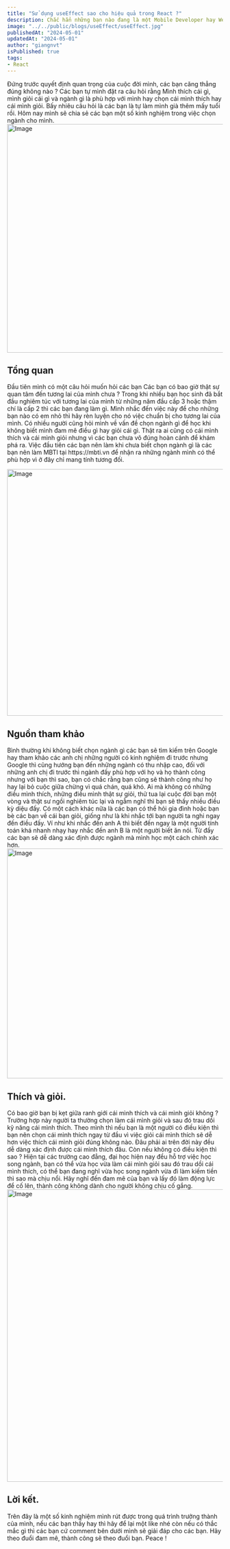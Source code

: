 ```yaml
---
title: "Sử dụng useEffect sao cho hiệu quả trong React ?"
description: Chắc hẳn những bạn nào đang là một Mobile Developer hay Web Developer với React thì cũng đã nghe tới cụm từ Hook. Hook là một tính năng được thêm từ React 16.8. Trong bài này mình chỉ chia sẻ với các bạn một số tips sao cho sử dụng useEffect một cách hiệu quả nhất mà không bị out trình nhé.
image: "../../public/blogs/useEffect/useEffect.jpg"
publishedAt: "2024-05-01"
updatedAt: "2024-05-01"
author: "giangnvt"
isPublished: true
tags: 
- React
---
```

<div style={{lineHeight:2}}>
Đứng trước quyết định quan trọng của cuộc đời mình, các bạn căng thẳng đúng không nào ? Các bạn tự mình đặt ra câu hỏi rằng Mình thích cái gì, mình giỏi cái gì và ngành gì là phù hợp với mình hay chọn cái mình thích hay cái mình giỏi. Bấy nhiêu câu hỏi là các bạn là tự làm mình già thêm mấy tuổi rồi. Hôm nay mình sẽ chia sẻ các bạn một số kinh nghiệm trong việc chọn ngành cho mình.
</div>
<Image
  src="/blogs/18_major/18_major.webp"
  width="1024"
  height="534"
  alt="Image"
  sizes="100vw"
/>

## Tổng quan

<div style={{lineHeight:2}}>
Đầu tiên mình có một câu hỏi muốn hỏi các bạn Các bạn có bao giờ thật sự quan tâm đến tương lai của mình chưa ? Trong khi nhiều bạn học sinh đã bắt đầu nghiêm túc với tương lai của mình từ những năm đầu cấp 3 hoặc thậm chí là cấp 2 thì các bạn đang làm gì. Mình nhắc đến việc này để cho những bạn nào có em nhỏ thì hãy rèn luyện cho nó việc chuẩn bị cho tương lai của mình. Có nhiều người cũng hỏi mình về vấn đề chọn ngành gì để học khi không biết mình đam mê điều gì hay giỏi cái gì. Thật ra ai cũng có cái mình thích và cái mình giỏi nhưng vì các bạn chưa vô đúng hoàn cảnh để khám phá ra. Việc đầu tiên các bạn nên làm khi chưa biết chọn ngành gì là các bạn nên làm MBTI tại https://mbti.vn để nhận ra những ngành mình có thể phù hợp vì ở đây chỉ mang tính tương đối.
</div>

<Image
  src="/blogs/18_major/18_major_1.webp"
  width="1024"
  height="576"
  alt="Image"
  sizes="100vw"
/>

## Nguồn tham khảo
<div style={{lineHeight:2}}>
Bình thường khi không biết chọn ngành gì các bạn sẽ tìm kiếm trên Google hay tham khảo các anh chị những người có kinh nghiệm đi trước nhưng Google thì cũng hướng bạn đến những ngành có thu nhập cao, đối với những anh chị đi trước thì ngành đấy phù hợp với họ và họ thành công nhưng với bạn thì sao, bạn có chắc rằng bạn cũng sẽ thành công như họ hay lại bỏ cuộc giữa chừng vì quá chán, quá khó. Ai mà không có những điều mình thích, những điều mình thật sự giỏi, thử tua lại cuộc đời bạn một vòng và thật sư ngồi nghiêm túc lại và ngẫm nghĩ thì bạn sẽ thấy nhiều điều kỳ diệu đấy. Có một cách khác nữa là các bạn có thể hỏi gia đình hoặc bạn bè các bạn về cái bạn giỏi, giống như là khi nhắc tới bạn người ta nghi ngay đến điều đấy. Ví như khi nhắc đến anh A thì biết đến ngay là một người tính toán khá nhanh nhạy hay nhắc đến anh B là một người biết ăn nói. Từ đấy các bạn sẽ dễ dàng xác định được ngành mà mình học một cách chính xác hơn.
</div>
<Image
   src="/blogs/18_major/18_major_2.webp"
  width="1024"
  height="537"
  alt="Image"
  sizes="100vw"
/>

## Thích và giỏi.
<div style={{lineHeight:2}}>
Có bao giờ bạn bị kẹt giữa ranh giới cái mình thích và cái mình giỏi không ? Trường hợp này người ta thường chọn làm cái mình giỏi và sau đó trau dồi kỹ năng cái mình thích. Theo mình thì nếu bạn là một người có điều kiện thì bạn nên chọn cái mình thích ngay từ đầu vì việc giỏi cái mình thích sẽ dễ hơn việc thích cái mình giỏi đúng không nào. Đâu phải ai trên đời này đều dễ dàng xác định được cái mình thích đâu. Còn nếu không có điều kiện thì sao ? Hiện tại các trường cao đẳng, đại học hiện nay đều hỗ trợ việc học song ngành, bạn có thể vừa học vừa làm cái mình giỏi sau đó trau dồi cái mình thích, có thể bạn đang nghĩ vừa học song ngành vừa đi làm kiếm tiền thì sao mà chịu nổi. Hãy nghĩ đến đam mê của bạn và lấy đó làm động lực để cố lên, thành công không dành cho người không chịu cố gắng.
</div>
<Image
 src="/blogs/18_major/18_major_3.webp"
  width="1024"
  height="683"
  alt="Image"
  sizes="100vw"
/>

## Lời kết.
<div style={{lineHeight:2}}>
Trên đây là một số kinh nghiệm mình rút được trong quá trình trưởng thành của mình, nếu các bạn thấy hay thì hãy để lại một like nhé còn nếu có thắc mắc gì thì các bạn cứ comment bên dưới mình sẽ giải đáp cho các bạn. Hãy theo đuổi đam mê, thành công sẽ theo đuổi bạn. Peace !
</div>